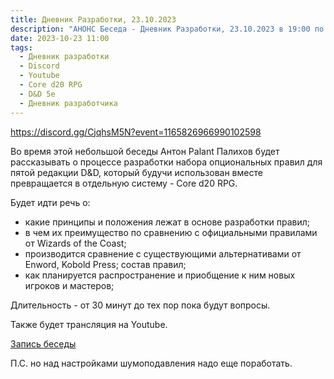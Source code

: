 ```yaml
---
title: Дневник Разработки, 23.10.2023
description: "АНОНС Беседа - Дневник Разработки, 23.10.2023 в 19:00 по Киеву"
date: 2023-10-23 11:00
tags:
  - Дневник разработки
  - Discord
  - Youtube
  - Core d20 RPG
  - D&D 5e
  - Дневник разработчика
---
```


https://discord.gg/CjqhsM5N?event=1165826966990102598

Во время этой небольшой беседы Антон Palant Палихов будет рассказывать о процессе разработки набора опциональных правил для пятой редакции D&D, который будучи использован вместе превращается в отдельную систему - Core d20 RPG.

Будет идти речь о:
- какие принципы  и положения лежат в основе разработки правил;
- в чем их преимущество по сравнению с официальными правилами от Wizards of the Coast;
- производится сравнение с существующими альтернативами от Enword, Kobold Press;
состав правил;
- как планируется распространение и приобщение к ним новых игроков и мастеров;

Длительность - от 30 минут до тех пор пока будут вопросы.

Также будет трансляция на Youtube.

[Запись беседы](https://youtube.com/live/jcbjmJ6e4Zw?feature=share)

П.С. но над настройками шумоподавления надо еще поработать.